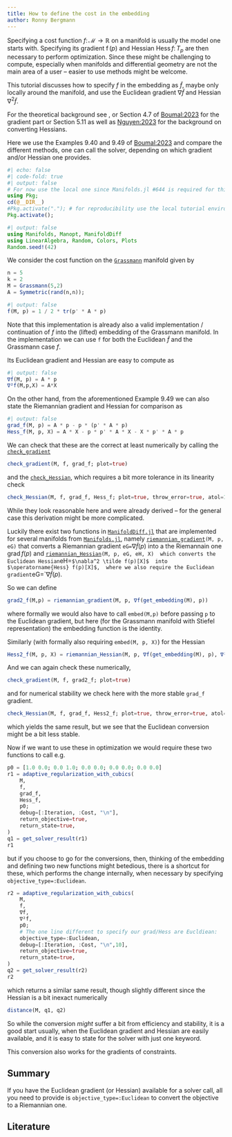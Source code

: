 ```yaml
---
title: How to define the cost in the embedding
author: Ronny Bergmann
---
```


Specifying a cost function $f\colon \mathcal M \to \mathbb R$ on a manifold
is usually the model one starts with.
Specifying its gradient $\operatorname f(p)$ and Hessian $\operatorname{Hess} f\colon T_p$
are then necessary to perform optimization.
Since these might be challenging to compute, especially when manifolds and differential geometry are not
the main area of a user – easier to use methods might be welcome.

This tutorial discusses how to specify $f$ in the embedding as $\tilde f$, maybe only locally around the manifold,
and use the Euclidean gradient $∇ \tilde f$ and Hessian $∇^2 \tilde f$.

For the theoretical background see ``[convert an Euclidean to an Riemannian Gradient](@ref EmbeddedGradient)``{=commonmark},
or Section 4.7 of [Boumal:2023](@cite) for the gradient part or Section 5.11 as well as [Nguyen:2023](@cite)
for the background on converting Hessians.

Here we use the Examples 9.40 and 9.49 of [Boumal:2023](@cite) and compare the different methods,
one can call the solver, depending on which gradient and/or Hessian one provides.

```julia
#| echo: false
#| code-fold: true
#| output: false
# For now use the local one since Manifolds.jl #644 is required for this
using Pkg;
cd(@__DIR__)
#Pkg.activate("."); # for reproducibility use the local tutorial environment.
Pkg.activate();
```

```julia
#| output: false
using Manifolds, Manopt, ManifoldDiff
using LinearAlgebra, Random, Colors, Plots
Random.seed!(42)
```

We consider the cost function on the [`Grassmann`](https://juliamanifolds.github.io/Manifolds.jl/latest/manifolds/grassmann.html) manifold given by

```julia
n = 5
k = 2
M = Grassmann(5,2)
A = Symmetric(rand(n,n));
```

```julia
#| output: false
f(M, p) = 1 / 2 * tr(p' * A * p)
```

Note that this implementation is already also a valid implementation / continuation
of $f$ into the (lifted) embedding of the Grassmann manifold.
In the implementation we can use `f` for both the Euclidean $\tilde f$ and the Grassmann case $f$.

Its Euclidean gradient and Hessian are easy to compute as

```julia
#| output: false
∇f(M, p) = A * p
∇²f(M,p,X) = A*X
```

On the other hand, from the aforementioned Example 9.49 we can also state
the Riemannian gradient and Hessian for comparison as

```julia
#| output: false
grad_f(M, p) = A * p - p * (p' * A * p)
Hess_f(M, p, X) = A * X - p * p' * A * X - X * p' * A * p
```

We can check that these are the correct at least numerically by calling
the [`check_gradient`](@ref)

```julia
check_gradient(M, f, grad_f; plot=true)
```

and the [`check_Hessian`](@ref), which requires a bit more tolerance in its linearity check

```julia
check_Hessian(M, f, grad_f, Hess_f; plot=true, throw_error=true, atol=1e-15)
```

While they look reasonable here and were already derived – for the general case this derivation
might be more complicated.

Luckily there exist two functions in [`ManifoldDiff.jl`](https://juliamanifolds.github.io/ManifoldDiff.jl/stable/) that are implemented for several
manifolds from [`Manifolds.jl`](https://github.com/JuliaManifolds/Manifolds.jl), namely [`riemannian_gradient`](https://juliamanifolds.github.io/ManifoldDiff.jl/stable/library/#ManifoldDiff.riemannian_gradient-Tuple{AbstractManifold,%20Any,%20Any})`(M, p, eG)` that converts a Riemannian gradient
`eG=`$\nabla \tilde f(p)$  into a the Riemannain one $\operatorname{grad} f(p)$
 and [`riemannian_Hessian`](https://juliamanifolds.github.io/ManifoldDiff.jl/stable/library/#ManifoldDiff.riemannian_Hessian-Tuple{AbstractManifold,%20Any,%20Any,%20Any,%20Any})`(M, p, eG, eH, X)
 which converts the Euclidean Hessian `eH=`$\nabla^2 \tilde f(p)[X]$  into $\operatorname{Hess} f(p)[X]$,
 where we also require the Euclidean gradient `eG=`$\nabla \tilde f(p)$.

So we can define

```julia
grad2_f(M,p) = riemannian_gradient(M, p, ∇f(get_embedding(M), p))
```

where formally we would also have to call `embed(M,p)` before passing `p` to the Euclidean gradient,
but here (for the Grassmann manifold with Stiefel representation) the embedding function is the identity.

Similarly (with formally also requiring `embed(M, p, X)`) for the Hessian

```julia
Hess2_f(M, p, X) = riemannian_Hessian(M, p, ∇f(get_embedding(M), p), ∇²f(get_embedding(M), p, X), X)
```

And we can again check these numerically,

```julia
check_gradient(M, f, grad2_f; plot=true)
```

and for numerical stability we check here with the more stable `grad_f` gradient.

```julia
check_Hessian(M, f, grad_f, Hess2_f; plot=true, throw_error=true, atol=1e-14)
```

which yields the same result, but we see that the Euclidean conversion might be a bit less stable.

Now if we want to use these in optimization we would require these two functions to call e.g.

```julia
p0 = [1.0 0.0; 0.0 1.0; 0.0 0.0; 0.0 0.0; 0.0 0.0]
r1 = adaptive_regularization_with_cubics(
    M,
    f,
    grad_f,
    Hess_f,
    p0;
    debug=[:Iteration, :Cost, "\n"],
    return_objective=true,
    return_state=true,
)
q1 = get_solver_result(r1)
r1
```

but if you choose to go for the conversions, then, thinking of the embedding and defining two new functions
might betedious, there is a shortcut for these, which performs the change internally, when necessary
by specifying `objective_type=:Euclidean`.

```julia
r2 = adaptive_regularization_with_cubics(
    M,
    f,
    ∇f,
    ∇²f,
    p0;
    # The one line different to specify our grad/Hess are Eucldiean:
    objective_type=:Euclidean,
    debug=[:Iteration, :Cost, "\n",10],
    return_objective=true,
    return_state=true,
)
q2 = get_solver_result(r2)
r2
```

which returns a similar same result, though slightly different since the Hessian is
a bit inexact numerically

```julia
distance(M, q1, q2)
```

So while the conversion _might_ suffer a bit from efficiency and stability, it is a good start usually,
when the Euclidean gradient and Hessian are easily available, and it is easy to state for the solver with just one keyword.

This conversion also works for the gradients of constraints.

## Summary

If you have the Euclidean gradient (or Hessian) available for a solver call,
all you need to provide is `objective_type=:Euclidean` to convert the objective
to a Riemannian one.

## Literature

````{=commonmark}
```@bibliography
Pages = ["tutorials/EmbeddingObjectives.md"]
Canonical=false
```
````